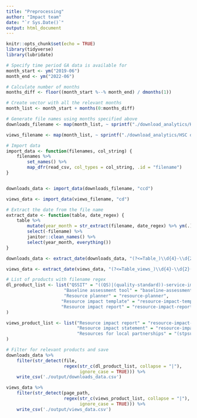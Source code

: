 ```yaml
---
title: "Preprocessing"
author: "Impact team"
date: "`r Sys.Date()`"
output: html_document
---
```


```r
knitr::opts_chunk$set(echo = TRUE)
library(tidyverse)
library(lubridate)

```


```r
# Specify time period GA data is available for
month_start <- ym("2019-06")
month_end <- ym("2022-06")
```


```r
# Calculate number of months
months_diff <- floor((month_start %--% month_end) / dmonths(1))

# Create vector with all the relevant months
month_list <- month_start + months(0:months_diff)

# Generate file names using months specified above
downloads_filename <- map(month_list, ~ sprintf("./download_analytics/HSC dashboard - Engagement and implementation_All webpages_ links and downloads_Table_%s.csv", as.character(.x) %>% str_remove("-01$")))

views_filename <- map(month_list, ~ sprintf("./download_analytics/HSC dashboard - Engagement and implementation_All webpages_ links and downloads_Table_views_%s.csv", as.character(.x) %>% str_remove("-01$")))
```


```r
# Import data
import_data <- function(filenames, col_string) {
    filenames %>%
        set_names() %>%
        map_dfr(read_csv, col_types = col_string, .id = "filename")
}


downloads_data <- import_data(downloads_filename, "ccd")

views_data <- import_data(views_filename, "cd")

```


```r
# Extract the date from the file name
extract_date <- function(table, date_regex) {
    table %>% 
        mutate(year_month = str_extract(filename, date_regex) %>% ym(.)) %>% 
        select(-filename) %>%
        janitor::clean_names() %>%
        select(year_month, everything())
}

downloads_data <- extract_date(downloads_data, "(?<=Table_)\\d{4}-\\d{2}(?=.csv)")

views_data <- extract_date(views_data, "(?<=Table_views_)\\d{4}-\\d{2}(?=.csv)")

```

```r
# List of products with filename regex
dl_product_list <- list("QSSIT" = "((QS)|(quality-standard))-service-improvement-template",
                      "Baseline assessment tool" = "baseline-assessment-tool",
                      "Resource planner" = "resource-planner",
                     "Resource impact template" = "resource-impact-template",
                     "Resource impact report" = "resource-impact-report"
)

views_product_list <- list("Resource impact report" = "resource-impact-report",
                           "Resource impact statement" = "resource-impact-statement",
                           "Resources for local partnerships" = "(stpsupport.nice.org.uk)|(indepth.nice.org.uk/respiratory)"
)

```

```r
# Filter for relevant products and save
downloads_data %>% 
    filter(str_detect(file, 
                      regex(str_c(dl_product_list, collapse = "|"), 
                            ignore_case = TRUE))) %>% 
    write_csv('./output/downloads_data.csv')

views_data %>% 
    filter(str_detect(page_path, 
                      regex(str_c(views_product_list, collapse = "|"), 
                            ignore_case = TRUE))) %>% 
    write_csv('./output/views_data.csv')
```

